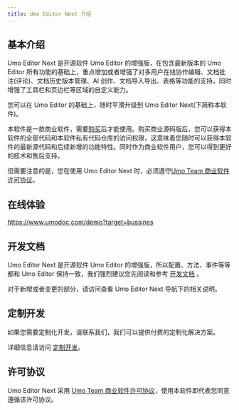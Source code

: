 ```yaml
---
title: Umo Editor Next 介绍
---
```


## 基本介绍

Umo Editor Next 是开源软件 Umo Editor 的增强版，在包含最新版本的 Umo Editor 所有功能的基础上，重点增加或者增强了对多用户在线协作编辑、文档批注(评论)、文档历史版本管理、AI 创作、文档导入导出、表格等功能的支持，同时增强了工具栏和页边栏等区域的自定义能力。

您可以在 Umo Editor 的基础上，随时平滑升级到 Umo Editor Next(下简称本软件)。

本软件是一款商业软件，需要[购买](https://www.umodoc.com/business)后才能使用。购买商业源码版后，您可以获得本软件的全部代码和本软件私有代码仓库的访问权限，这意味着您随时可以获得本软件的最新源代码和后续新增的功能特性。同时作为商业软件用户，您可以得到更好的技术和售后支持。

但需要注意的是，您在使用 Umo Editor Next 时，必须遵守[Umo Team 商业软件许可协议](next/license)。

## 在线体验

https://www.umodoc.com/demo?target=bussines

## 开发文档

Umo Editor Next 是开源软件 Umo Editor 的增强版，所以配置、方法、事件等等都和 Umo Editor 保持一致，我们强烈建议您先阅读和参考 [开发文档](https://dev.umodoc.com/cn/docs) 。

对于新增或者变更的部分，请访问查看 Umo Editor Next 导航下的相关说明。

## 定制开发

如果您需要定制化开发，请联系我们，我们可以提供付费的定制化解决方案。

详细信息请访问 [定制开发](https://dev.umodoc.com/cn/docs/customization)。

## 许可协议

Umo Editor Next 采用 [Umo Team 商业软件许可协议](next/license)，使用本软件即代表您同意遵循该许可协议。
